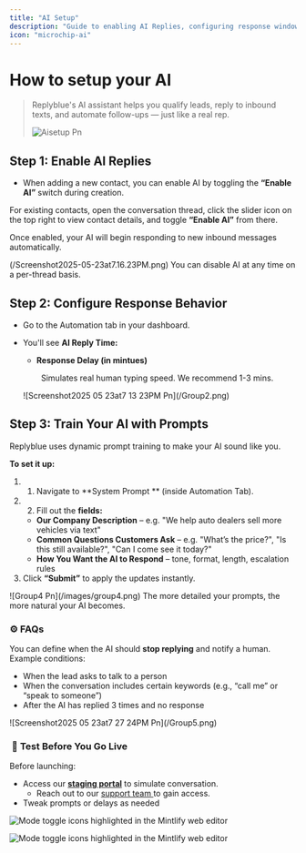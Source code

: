 ```yaml
---
title: "AI Setup"
description: "Guide to enabling AI Replies, configuring response windows and training prompts"
icon: "microchip-ai"
---
```


# How to setup your AI

> Replyblue's AI assistant helps you qualify leads, reply to inbound texts, and automate follow-ups — just like a real rep.
>
> ![Aisetup Pn](/aisetup.png)

## Step 1: Enable AI Replies

- When adding a new contact, you can enable AI by toggling the **“Enable AI”** switch during creation.

For existing contacts, open the conversation thread, click the slider icon on the top right to view contact details, and toggle **“Enable AI”** from there.

Once enabled, your AI will begin responding to new inbound messages automatically.

<Frame>
  (/Screenshot2025-05-23at7.16.23PM.png)
</Frame>

<Tip>
  You can disable AI at any time on a per-thread basis.
</Tip>

## Step 2: Configure Response Behavior

- Go to the Automation tab in your dashboard.
- You'll see **AI Reply Time:**
  - **Response Delay (in mintues)**  

      Simulates real human typing speed. We recommend 1-3 mins.

  <Frame>
    ![Screenshot2025 05 23at7 13 23PM Pn](/Group2.png)
  </Frame>

## Step 3: Train Your AI with Prompts

Replyblue uses dynamic prompt training to make your AI sound like you.

**To set it up:**

1. 1. Navigate to \*\*System Prompt \*\* (inside Automation Tab).
2. 2. Fill out the **fields:**
   - **Our Company Description** – e.g. "We help auto dealers sell more vehicles via text"
   - **Common Questions Customers Ask** – e.g. "What’s the price?", "Is this still available?", "Can I come see it today?"
   - **How You Want the AI to Respond** – tone, format, length, escalation rules
3. Click **“Submit”** to apply the updates instantly.

<Frame>
  ![Group4 Pn](/images/group4.png)
</Frame>

<Tip>
  The more detailed your prompts, the more natural your AI becomes.
</Tip>

### ⚙️ FAQs

You can define when the AI should **stop replying** and notify a human. Example conditions:

- When the lead asks to talk to a person  
- When the conversation includes certain keywords (e.g., “call me” or “speak to someone”)  
- After the AI has replied 3 times and no response

<Frame>
  ![Screenshot2025 05 23at7 27 24PM Pn](/Group5.png)
</Frame>

###  🧪 Test Before You Go Live

Before launching:

- Access our **<u>staging portal</u>** to simulate conversation.
  - Reach out to our [support team ](mailto:hello@replyblue.com)to gain access.
- Tweak prompts or delays as needed

<Frame>
  <img
    src="https://mintlify.s3.us-west-1.amazonaws.com/mintlify/images/editor/mode-toggle-light.png"
    alt="Mode toggle icons highlighted in the Mintlify web editor"
    className="block dark:hidden"
  />

  <img
    src="/Screenshot2025-05-23at7.27.24PM.png"
    alt="Mode toggle icons highlighted in the Mintlify web editor"
    className="hidden dark:block"
    title={true}
  />
</Frame>